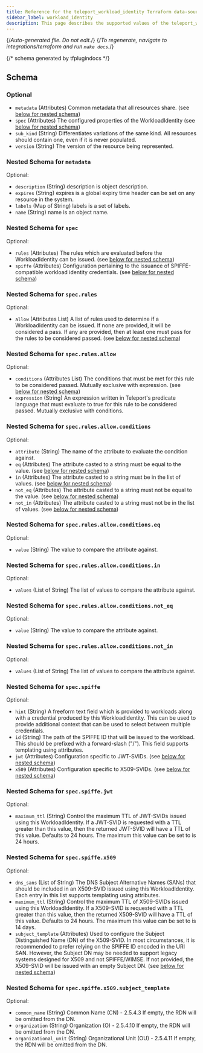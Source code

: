 ```yaml
---
title: Reference for the teleport_workload_identity Terraform data-source
sidebar_label: workload_identity
description: This page describes the supported values of the teleport_workload_identity data-source of the Teleport Terraform provider.
---
```


{/*Auto-generated file. Do not edit.*/}
{/*To regenerate, navigate to integrations/terraform and run `make docs`.*/}





{/*  schema generated by tfplugindocs */}
## Schema

### Optional

- `metadata` (Attributes) Common metadata that all resources share. (see [below for nested schema](#nested-schema-for-metadata))
- `spec` (Attributes) The configured properties of the WorkloadIdentity (see [below for nested schema](#nested-schema-for-spec))
- `sub_kind` (String) Differentiates variations of the same kind. All resources should contain one, even if it is never populated.
- `version` (String) The version of the resource being represented.

### Nested Schema for `metadata`

Optional:

- `description` (String) description is object description.
- `expires` (String) expires is a global expiry time header can be set on any resource in the system.
- `labels` (Map of String) labels is a set of labels.
- `name` (String) name is an object name.


### Nested Schema for `spec`

Optional:

- `rules` (Attributes) The rules which are evaluated before the WorkloadIdentity can be issued. (see [below for nested schema](#nested-schema-for-specrules))
- `spiffe` (Attributes) Configuration pertaining to the issuance of SPIFFE-compatible workload identity credentials. (see [below for nested schema](#nested-schema-for-specspiffe))

### Nested Schema for `spec.rules`

Optional:

- `allow` (Attributes List) A list of rules used to determine if a WorkloadIdentity can be issued. If none are provided, it will be considered a pass. If any are provided, then at least one must pass for the rules to be considered passed. (see [below for nested schema](#nested-schema-for-specrulesallow))

### Nested Schema for `spec.rules.allow`

Optional:

- `conditions` (Attributes List) The conditions that must be met for this rule to be considered passed.  Mutually exclusive with expression. (see [below for nested schema](#nested-schema-for-specrulesallowconditions))
- `expression` (String) An expression written in Teleport's predicate language that must evaluate to true for this rule to be considered passed.  Mutually exclusive with conditions.

### Nested Schema for `spec.rules.allow.conditions`

Optional:

- `attribute` (String) The name of the attribute to evaluate the condition against.
- `eq` (Attributes) The attribute casted to a string must be equal to the value. (see [below for nested schema](#nested-schema-for-specrulesallowconditionseq))
- `in` (Attributes) The attribute casted to a string must be in the list of values. (see [below for nested schema](#nested-schema-for-specrulesallowconditionsin))
- `not_eq` (Attributes) The attribute casted to a string must not be equal to the value. (see [below for nested schema](#nested-schema-for-specrulesallowconditionsnot_eq))
- `not_in` (Attributes) The attribute casted to a string must not be in the list of values. (see [below for nested schema](#nested-schema-for-specrulesallowconditionsnot_in))

### Nested Schema for `spec.rules.allow.conditions.eq`

Optional:

- `value` (String) The value to compare the attribute against.


### Nested Schema for `spec.rules.allow.conditions.in`

Optional:

- `values` (List of String) The list of values to compare the attribute against.


### Nested Schema for `spec.rules.allow.conditions.not_eq`

Optional:

- `value` (String) The value to compare the attribute against.


### Nested Schema for `spec.rules.allow.conditions.not_in`

Optional:

- `values` (List of String) The list of values to compare the attribute against.





### Nested Schema for `spec.spiffe`

Optional:

- `hint` (String) A freeform text field which is provided to workloads along with a credential produced by this WorkloadIdentity. This can be used to provide additional context that can be used to select between multiple credentials.
- `id` (String) The path of the SPIFFE ID that will be issued to the workload.  This should be prefixed with a forward-slash ("/").  This field supports templating using attributes.
- `jwt` (Attributes) Configuration specific to JWT-SVIDs. (see [below for nested schema](#nested-schema-for-specspiffejwt))
- `x509` (Attributes) Configuration specific to X509-SVIDs. (see [below for nested schema](#nested-schema-for-specspiffex509))

### Nested Schema for `spec.spiffe.jwt`

Optional:

- `maximum_ttl` (String) Control the maximum TTL of JWT-SVIDs issued using this WorkloadIdentity.  If a JWT-SVID is requested with a TTL greater than this value, then the returned JWT-SVID will have a TTL of this value.  Defaults to 24 hours. The maximum this value can be set to is 24 hours.


### Nested Schema for `spec.spiffe.x509`

Optional:

- `dns_sans` (List of String) The DNS Subject Alternative Names (SANs) that should be included in an X509-SVID issued using this WorkloadIdentity.  Each entry in this list supports templating using attributes.
- `maximum_ttl` (String) Control the maximum TTL of X509-SVIDs issued using this WorkloadIdentity.  If a X509-SVID is requested with a TTL greater than this value, then the returned X509-SVID will have a TTL of this value.  Defaults to 24 hours. The maximum this value can be set to is 14 days.
- `subject_template` (Attributes) Used to configure the Subject Distinguished Name (DN) of the X509-SVID.  In most circumstances, it is recommended to prefer relying on the SPIFFE ID encoded in the URI SAN. However, the Subject DN may be needed to support legacy systems designed for X509 and not SPIFFE/WIMSE.  If not provided, the X509-SVID will be issued with an empty Subject DN. (see [below for nested schema](#nested-schema-for-specspiffex509subject_template))

### Nested Schema for `spec.spiffe.x509.subject_template`

Optional:

- `common_name` (String) Common Name (CN) - 2.5.4.3 If empty, the RDN will be omitted from the DN.
- `organization` (String) Organization (O) - 2.5.4.10 If empty, the RDN will be omitted from the DN.
- `organizational_unit` (String) Organizational Unit (OU) - 2.5.4.11 If empty, the RDN will be omitted from the DN.

